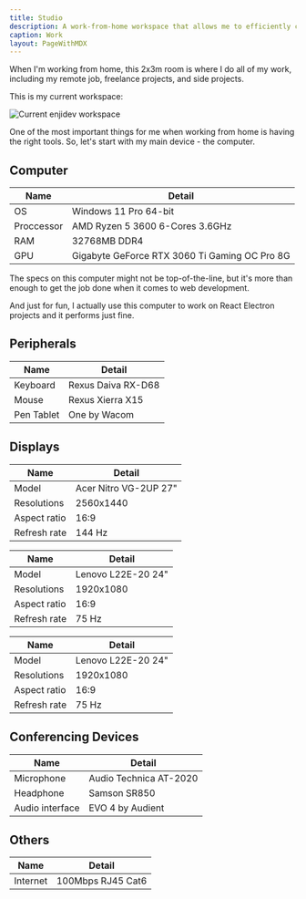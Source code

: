 ```yaml
---
title: Studio
description: A work-from-home workspace that allows me to efficiently complete most tasks.
caption: Work
layout: PageWithMDX
---
```



When I'm working from home, this 2x3m room is where I do all of my work, including my remote job, freelance projects, and side projects.

This is my current workspace:

<Image
  src="/assets/images/current-workspace.jpg"
  alt="Current enjidev workspace"
  width={2048}
  height={1086}
/>

One of the most important things for me when working from home is having the right tools. So, let's start with my main device - the computer.

## Computer

| Name       | Detail                                        |
| ---------- | --------------------------------------------- |
| OS         | Windows 11 Pro 64-bit                         |
| Proccessor | AMD Ryzen 5 3600 6-Cores 3.6GHz               |
| RAM        | 32768MB DDR4                                  |
| GPU        | Gigabyte GeForce RTX 3060 Ti Gaming OC Pro 8G |

The specs on this computer might not be top-of-the-line, but it's more than enough to get the job done when it comes to web development.

And just for fun, I actually use this computer to work on React Electron projects and it performs just fine.

## Peripherals

| Name       | Detail             |
| ---------- | ------------------ |
| Keyboard   | Rexus Daiva RX-D68 |
| Mouse      | Rexus Xierra X15   |
| Pen Tablet | One by Wacom       |

## Displays

| Name         | Detail                 |
| ------------ | ---------------------- |
| Model        | Acer Nitro VG-2UP 27"  |
| Resolutions  | 2560x1440              |
| Aspect ratio | 16:9                   |
| Refresh rate | 144 Hz                 |

| Name         | Detail                 |
| ------------ | ---------------------- |
| Model        | Lenovo L22E-20 24"   |
| Resolutions  | 1920x1080              |
| Aspect ratio | 16:9                   |
| Refresh rate | 75 Hz                  |

| Name         | Detail                 |
| ------------ | ---------------------- |
| Model        | Lenovo L22E-20 24"   |
| Resolutions  | 1920x1080              |
| Aspect ratio | 16:9                   |
| Refresh rate | 75 Hz                  |

## Conferencing Devices

| Name            | Detail                |
| --------------- | --------------------- |
| Microphone      | Audio Technica AT-2020|
| Headphone       | Samson SR850          |
| Audio interface | EVO 4 by Audient      |

## Others

| Name     | Detail            |
| -------- | ----------------- |
| Internet | 100Mbps RJ45 Cat6 |
